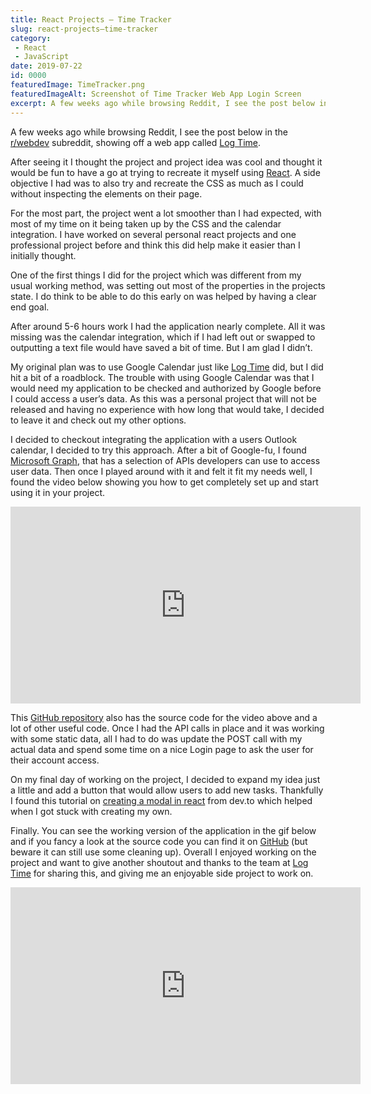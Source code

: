 ```yaml
---
title: React Projects – Time Tracker
slug: react-projects–time-tracker
category:
 - React
 - JavaScript
date: 2019-07-22
id: 0000
featuredImage: TimeTracker.png
featuredImageAlt: Screenshot of Time Tracker Web App Login Screen
excerpt: A few weeks ago while browsing Reddit, I see the post below in the r/webdev subreddit, showing off a web...
---
```


A few weeks ago while browsing Reddit, I see the post below in the <a href="https://www.reddit.com/r/webdev/">r/webdev</a> subreddit, showing off a web app called <a href="https://www.log-time.com/login">Log Time</a>.

After seeing it I thought the project and project idea was cool and thought it would be fun to have a go at trying to recreate it myself using <a href="https://reactjs.org/">React</a>. A side objective I had was to also try and recreate the CSS as much as I could without inspecting the elements on their page.

For the most part, the project went a lot smoother than I had expected, with most of my time on it being taken up by the CSS and the calendar integration. I have worked on several personal react projects and one professional project before and think this did help make it easier than I initially thought.

One of the first things I did for the project which was different from my usual working method, was setting out most of the properties in the projects state. I do think to be able to do this early on was helped by having a clear end goal.

After around 5-6 hours work I had the application nearly complete. All it was missing was the calendar integration, which if I had left out or swapped to outputting a text file would have saved a bit of time. But I am glad I didn’t.

My original plan was to use Google Calendar just like <a href="https://www.log-time.com/login">Log Time</a> did, but I did hit a bit of a roadblock. The trouble with using Google Calendar was that I would need my application to be checked and authorized by Google before I could access a user’s data. As this was a personal project that will not be released and having no experience with how long that would take, I decided to leave it and check out my other options.

I decided to checkout integrating the application with a users Outlook calendar, I decided to try this approach. After a bit of Google-fu, I found <a href="https://developer.microsoft.com/en-us/graph">Microsoft Graph</a>, that has a selection of APIs developers can use to access user data. Then once I played around with it and felt it fit my needs well, I found the video below showing you how to get completely set up and start using it in your project.

<iframe width="560" height="315" src="https://www.youtube.com/embed/IghiKqly-HY" frameborder="0" allow="accelerometer; autoplay; encrypted-media; gyroscope; picture-in-picture" allowfullscreen></iframe>

This <a href="https://github.com/microsoftgraph/msgraph-training-reactspa">GitHub repository</a> also has the source code for the video above and a lot of other useful code. Once I had the API calls in place and it was working with some static data, all I had to do was update the POST call with my actual data and spend some time on a nice Login page to ask the user for their account access.

On my final day of working on the project, I decided to expand my idea just a little and add a button that would allow users to add new tasks. Thankfully I found this tutorial on <a href="https://dev.to/achowba/building-a-modal-in-react-15hg">creating a modal in react</a> from dev.to which helped when I got stuck with creating my own.

Finally. You can see the working version of the application in the gif below and if you fancy a look at the source code you can find it on <a href="https://github.com/dantay0803/React_Projects/tree/master/timetracker">GitHub</a> (but beware it can still use some cleaning up). Overall I enjoyed working on the project and want to give another shoutout and thanks to the team at <a href="https://www.log-time.com/login">Log Time</a> for sharing this, and giving me an enjoyable side project to work on.

<iframe width="560" height="315" src="https://www.youtube.com/embed/tINOwQ4hjLo" frameborder="0" allow="accelerometer; autoplay; encrypted-media; gyroscope; picture-in-picture" allowfullscreen></iframe>
